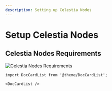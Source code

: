 ```yaml
---
description: Setting up Celestia Nodes
---
```


# Setup Celestia Nodes

## Celestia Nodes Requirements

![Celestia Nodes Requirements](./img/celestia-node-requirements.jpeg)

```mdx-code-block
import DocCardList from '@theme/DocCardList';

<DocCardList />
```
